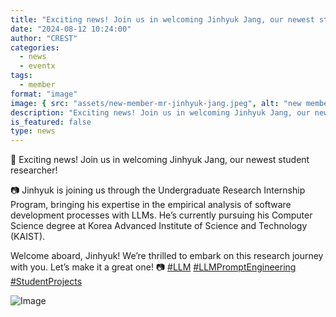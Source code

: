 ```yaml
---
title: "Exciting news! Join us in welcoming Jinhyuk Jang, our newest student researcher!"
date: "2024-08-12 10:24:00"
author: "CREST"
categories:
  - news
  - eventx
tags:
  - member
format: "image"
image: { src: "assets/new-member-mr-jinhyuk-jang.jpeg", alt: "new member" }
description: "Exciting news! Join us in welcoming Jinhyuk Jang, our newest student researcher!"
is_featured: false
type: news
---
```

🎉 Exciting news! Join us in welcoming Jinhyuk Jang, our newest student researcher!

📷 Jinhyuk is joining us through the Undergraduate Research Internship Program, bringing his expertise in the empirical analysis of software development processes with LLMs. He’s currently pursuing his Computer Science degree at Korea Advanced Institute of Science and Technology (KAIST).

Welcome aboard, Jinhyuk! We’re thrilled to embark on this research journey with you. Let’s make it a great one! 📷 [#LLM](https://x.com/hashtag/LLM?src=hashtag_click) [#LLMPromptEngineering](https://x.com/hashtag/LLMPromptEngineering?src=hashtag_click) [#StudentProjects](https://x.com/hashtag/StudentProjects?src=hashtag_click)

![Image](assets/new-member-mr-jinhyuk-jang.jpeg "New Member")